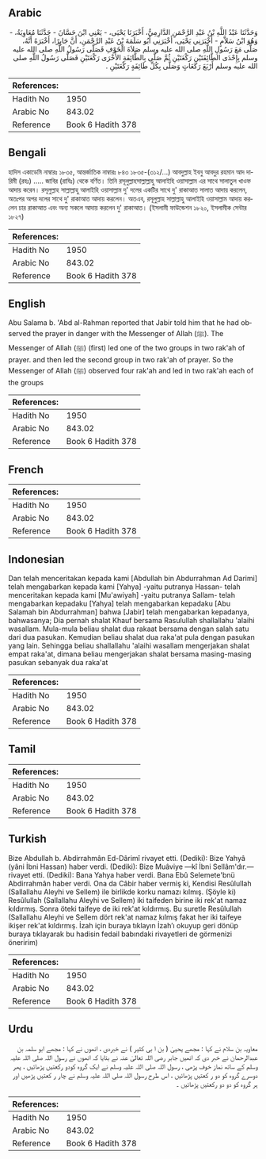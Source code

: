 ## Arabic


<div dir="rtl" lang="ar" style={{fontSize:'larger',backgroundColor:'#f8f9fa',padding:20}}>
وَحَدَّثَنَا عَبْدُ اللَّهِ بْنُ عَبْدِ الرَّحْمَنِ الدَّارِمِيُّ، أَخْبَرَنَا يَحْيَى، - يَعْنِي ابْنَ حَسَّانَ - حَدَّثَنَا مُعَاوِيَةُ، - وَهُوَ ابْنُ سَلاَّمٍ - أَخْبَرَنِي يَحْيَى، أَخْبَرَنِي أَبُو سَلَمَةَ بْنُ عَبْدِ الرَّحْمَنِ، أَنَّ جَابِرًا، أَخْبَرَهُ أَنَّهُ، صَلَّى مَعَ رَسُولِ اللَّهِ صلى الله عليه وسلم صَلاَةَ الْخَوْفِ فَصَلَّى رَسُولُ اللَّهِ صلى الله عليه وسلم بِإِحْدَى الطَّائِفَتَيْنِ رَكْعَتَيْنِ ثُمَّ صَلَّى بِالطَّائِفَةِ الأُخْرَى رَكْعَتَيْنِ فَصَلَّى رَسُولُ اللَّهِ صلى الله عليه وسلم أَرْبَعَ رَكَعَاتٍ وَصَلَّى بِكُلِّ طَائِفَةٍ رَكْعَتَيْنِ ‏.‏
</div>
<div style={{backgroundColor:'#f8f9fa',padding:20, marginBottom: 10}}><table> <thead> <tr> <th>References:</th> <th></th> </tr> </thead> <tbody><tr><td>Hadith No</td><td>1950</td></tr><tr><td>Arabic No</td><td>843.02</td></tr><tr><td>Reference</td><td>Book 6 Hadith 378</td></tr></tbody></table></div>

## Bengali


<div dir="ltr" lang="bn" style={{fontSize:'larger',backgroundColor:'#f8f9fa',padding:20}}>
হাদিস একাডেমি নাম্বারঃ ১৮৩৫, আন্তর্জাতিক নাম্বারঃ ৮৪৩ ১৮৩৫-(৩১২/...) আবদুল্লাহ ইবনু আবদুর রহমান আদ দারিমী (রহঃ) ..... জাবির (রাযিঃ) থেকে বর্ণিত। তিনি রসূলুল্লাহসাল্লাল্লাহু আলাইহি ওয়াসাল্লাম এর সাথে সালাতুল খাওফ আদায় করেন। রসূলুল্লাহ সাল্লাল্লাহু আলাইহি ওয়াসাল্লাম দু' দলের একটির সাথে দু' রাকাআত সালাত আদায় করলেন, অতঃপর অপর দলের সাথে দু' রাকাআত আদায় করলেন। অতএব, রসূলুল্লাহ সাল্লাল্লাহু আলাইহি ওয়াসাল্লাম আদায় করলেন চার রাকাআত এবং অন্য সকলে আদায় করলেন দু' রাকাআত। (ইসলামী ফাউন্ডেশন ১৮২০, ইসলামীক সেন্টার ১৮২৭)
</div>
<div style={{backgroundColor:'#f8f9fa',padding:20, marginBottom: 10}}><table> <thead> <tr> <th>References:</th> <th></th> </tr> </thead> <tbody><tr><td>Hadith No</td><td>1950</td></tr><tr><td>Arabic No</td><td>843.02</td></tr><tr><td>Reference</td><td>Book 6 Hadith 378</td></tr></tbody></table></div>

## English


<div dir="ltr" lang="en" style={{fontSize:'larger',backgroundColor:'#f8f9fa',padding:20}}>
Abu Salama b. 'Abd al-Rahman reported that Jabir told him that he had observed the prayer in danger with the Messenger of Allah (ﷺ). The Messenger of Allah (ﷺ) (first) led one of the two groups in two rak'ah of prayer. and then led the second group in two rak'ah of prayer. So the Messenger of Allah (ﷺ) observed four rak'ah and led in two rak'ah each of the groups
</div>
<div style={{backgroundColor:'#f8f9fa',padding:20, marginBottom: 10}}><table> <thead> <tr> <th>References:</th> <th></th> </tr> </thead> <tbody><tr><td>Hadith No</td><td>1950</td></tr><tr><td>Arabic No</td><td>843.02</td></tr><tr><td>Reference</td><td>Book 6 Hadith 378</td></tr></tbody></table></div>

## French


<div dir="ltr" lang="fr" style={{fontSize:'larger',backgroundColor:'#f8f9fa',padding:20}}>

</div>
<div style={{backgroundColor:'#f8f9fa',padding:20, marginBottom: 10}}><table> <thead> <tr> <th>References:</th> <th></th> </tr> </thead> <tbody><tr><td>Hadith No</td><td>1950</td></tr><tr><td>Arabic No</td><td>843.02</td></tr><tr><td>Reference</td><td>Book 6 Hadith 378</td></tr></tbody></table></div>

## Indonesian


<div dir="ltr" lang="id" style={{fontSize:'larger',backgroundColor:'#f8f9fa',padding:20}}>
Dan telah menceritakan kepada kami [Abdullah bin Abdurrahman Ad Darimi] telah mengabarkan kepada kami [Yahya] -yaitu putranya Hassan- telah menceritakan kepada kami [Mu'awiyah] -yaitu putranya Sallam- telah mengabarkan kepadaku [Yahya] telah mengabarkan kepadaku [Abu Salamah bin Abdurrahman] bahwa [Jabir] telah mengabarkan kepadanya, bahwasanya; Dia pernah shalat Khauf bersama Rasulullah shallallahu 'alaihi wasallam. Mula-mula beliau shalat dua rakaat bersama dengan salah satu dari dua pasukan. Kemudian beliau shalat dua raka'at pula dengan pasukan yang lain. Sehingga beliau shallallahu 'alaihi wasallam mengerjakan shalat empat raka'at, dimana beliau mengerjakan shalat bersama masing-masing pasukan sebanyak dua raka'at
</div>
<div style={{backgroundColor:'#f8f9fa',padding:20, marginBottom: 10}}><table> <thead> <tr> <th>References:</th> <th></th> </tr> </thead> <tbody><tr><td>Hadith No</td><td>1950</td></tr><tr><td>Arabic No</td><td>843.02</td></tr><tr><td>Reference</td><td>Book 6 Hadith 378</td></tr></tbody></table></div>

## Tamil


<div dir="ltr" lang="ta" style={{fontSize:'larger',backgroundColor:'#f8f9fa',padding:20}}>

</div>
<div style={{backgroundColor:'#f8f9fa',padding:20, marginBottom: 10}}><table> <thead> <tr> <th>References:</th> <th></th> </tr> </thead> <tbody><tr><td>Hadith No</td><td>1950</td></tr><tr><td>Arabic No</td><td>843.02</td></tr><tr><td>Reference</td><td>Book 6 Hadith 378</td></tr></tbody></table></div>

## Turkish


<div dir="ltr" lang="tr" style={{fontSize:'larger',backgroundColor:'#f8f9fa',padding:20}}>
Bize Abdullah b. Abdirrahmân Ed-Dârimî rivayet etti. (Dediki): Bize Yahyâ (yâni İbni Hassan) haber verdi. (Dediki): Bize Muâviye —kî İbni Sellâm'dır.— rivayet etti. (Dediki): Bana Yahya haber verdi. Bana Ebû Selemete'bnü Abdirrahmân haber verdi. Ona da Câbir haber vermiş ki, Kendisi Resûlullah (Sallallahu Aleyhi ve Sellem) ile birlikde korku namazı kılmış. (Şöyle ki) Resûlullah (Sallallahu Aleyhi ve Sellem) iki taifeden birine iki rek'at namaz kıldırmış. Sonra öteki taifeye de iki rek'at kıldırmış. Bu suretle Resûlullah (Sallallahu Aleyhi ve Sellem dört rek'at namaz kılmış fakat her iki taifeye ikişer rek'at kıldırmış. İzah için buraya tıklayın İzah’ı okuyup geri dönüp buraya tıklayarak bu hadisin fedail babındaki rivayetleri de görmenizi öneririm)
</div>
<div style={{backgroundColor:'#f8f9fa',padding:20, marginBottom: 10}}><table> <thead> <tr> <th>References:</th> <th></th> </tr> </thead> <tbody><tr><td>Hadith No</td><td>1950</td></tr><tr><td>Arabic No</td><td>843.02</td></tr><tr><td>Reference</td><td>Book 6 Hadith 378</td></tr></tbody></table></div>

## Urdu


<div dir="rtl" lang="ur" style={{fontSize:'larger',backgroundColor:'#f8f9fa',padding:20}}>
معاویہ بن سلام نے کہا : مجھے یحییٰ ( بن ا بی کثیر ) نے خبردی ، انھوں نے کہا : مجھے ابو سلمہ بن عبدالرحمان نے خبر دی کہ انھیں جابر رضی اللہ تعالیٰ عنہ نے بتایا کہ انھوں نے رسول اللہ صلی اللہ علیہ وسلم کے ساتھ نماز خوف پڑھی ، رسول اللہ صلی اللہ علیہ وسلم نے ایک گروہ کودو رکعتیں پڑھائیں ، پھر دوسرے گروہ کو دو ر کعتیں پڑھائیں ، اس طرح رسول اللہ صلی اللہ علیہ وسلم نے چار ر کعتیں پڑھیں اور ہر گروہ کو دو دو رکعتیں پڑھائیں ۔
</div>
<div style={{backgroundColor:'#f8f9fa',padding:20, marginBottom: 10}}><table> <thead> <tr> <th>References:</th> <th></th> </tr> </thead> <tbody><tr><td>Hadith No</td><td>1950</td></tr><tr><td>Arabic No</td><td>843.02</td></tr><tr><td>Reference</td><td>Book 6 Hadith 378</td></tr></tbody></table></div>